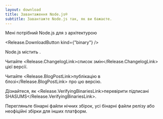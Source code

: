 ```yaml
---
layout: download
title: Завантаження Node.js®
subtitle: Завантажте Node.js так, як ви бажаєте.
---
```


<section>
Мені потрібний Node.js <Release.VersionDropdown /> для <Release.OperatingSystemDropdown /> з архітектурою <Release.BitnessDropdown />

<Release.DownloadButton kind={"binary"} />
</section>

<section>
Node.js містить <Release.NpmLink />.

Читайте <Release.ChangelogLink>список змін</Release.ChangelogLink> цієї версії.

Читайте <Release.BlogPostLink>публікацію в блозі</Release.BlogPostLink> про цю версію.

Дізнайтеся, як <Release.VerifyingBinariesLink>перевірити підписані SHASUMS</Release.VerifyingBinariesLink>.

Перегляньте бінарні файли <LinkWithArrow href="https://nodejs.org/download/nightly/">нічних збірок</LinkWithArrow>, усі бінарні файли <LinkWithArrow href="https://nodejs.org/download/release/">релізу</LinkWithArrow> або <LinkWithArrow href="https://unofficial-builds.nodejs.org/download/">неофіційні збірки</LinkWithArrow> для інших платформ.
</section>
